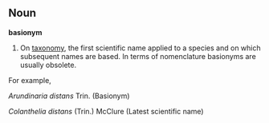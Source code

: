 ==Noun==
'''basionym''' 

#On [[taxonomy]], the first scientific name applied to a species and on which subsequent names are based.  In terms of nomenclature basionyms are usually obsolete.

For example,

''Arundinaria distans'' Trin. (Basionym)

''Colanthelia distans'' (Trin.) McClure (Latest scientific name)